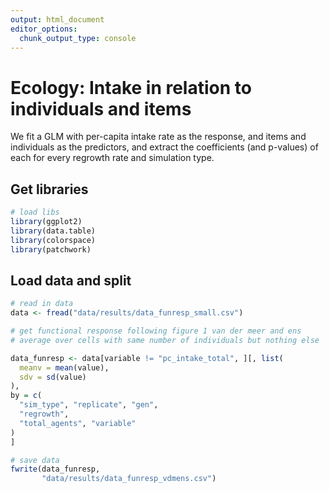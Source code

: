 ```yaml
---
output: html_document
editor_options: 
  chunk_output_type: console
---
```


# Ecology: Intake in relation to individuals and items

We fit a GLM with per-capita intake rate as the response, and items and individuals as the predictors, and extract the coefficients (and p-values) of each for every regrowth rate and simulation type.

## Get libraries

```r
# load libs
library(ggplot2)
library(data.table)
library(colorspace)
library(patchwork)
```

## Load data and split

```r
# read in data
data <- fread("data/results/data_funresp_small.csv")
```

```r
# get functional response following figure 1 van der meer and ens
# average over cells with same number of individuals but nothing else

data_funresp <- data[variable != "pc_intake_total", ][, list(
  meanv = mean(value),
  sdv = sd(value)
),
by = c(
  "sim_type", "replicate", "gen",
  "regrowth",
  "total_agents", "variable"
)
]
```

```r
# save data
fwrite(data_funresp, 
       "data/results/data_funresp_vdmens.csv")
```


